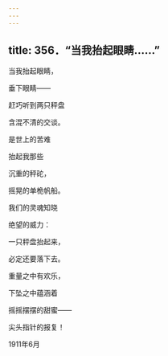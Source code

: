 ```yaml
---
---
---
```

title: 356．“当我抬起眼睛……”
---




当我抬起眼睛，

垂下眼睛——

赶巧听到两只秤盘

含混不清的交谈。

是世上的苦难

抬起我那些

沉重的秤砣，

摇晃的单桅帆船。

我们的灵魂知晓

绝望的威力：

一只秤盘抬起来，

必定还要落下去。

重量之中有欢乐，

下坠之中蕴涵着

摇摇摆摆的甜蜜——

尖头指针的报复！

1911年6月
